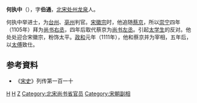 '''何执中'''（{{bd|1043年||1116年||catIdx=H}}），字'''伯通'''，[[北宋|北宋]][[处州|处州]][[龙泉|龙泉]]人。

何执中举进士，为[[台州|台州]]、[[亳州|亳州]]判官。[[宋徽宗|宋徽宗]]时，他追随[[蔡京|蔡京]]，所以[[崇宁|崇宁]]四年（1105年）拜为[[尚书右丞|尚书右丞]]，四年后取代蔡京为[[尚书左丞|尚书左丞]]。引起[[太学生|太学生]]的反对。他处处迎合宋徽宗，粉饰太平。[[政和|政和]]元年（1111年），他和蔡京并为宰相，五年后，以[[太傅|太傅]]致仕。

== 参考資料 ==
*《[[宋史|宋史]]》列传第一百一十
{{start box}}
{{s-before|[[蔡京|蔡京]]}}
{{s-title|[[北宋|北宋]][[尚书左仆射兼门下侍郎|尚书左仆射兼门下侍郎]]|1109年—1112年}}
{{s-after|改为太宰}}
{{s-before|新设}}
{{s-title|[[北宋|北宋]][[太宰|太宰]]|1112年—1116年}}
{{s-after|[[鄭居中_(北宋)|郑居中]]}}
{{end box}}
[[Category:龙泉人|H]]
[[Category:宋朝宰相|H]]
[[Category:何姓|Z]]
[[Category:北宋尚书省官员|Category:北宋尚书省官员]]
[[Category:宋朝副相|Category:宋朝副相]]